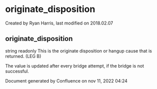 
# originate_disposition 

 Created by  Ryan Harris, last modified on 2018.02.07

## originate_disposition

string readonly This is the originate disposition or hangup cause that is returned. (LEG B)

The value is updated after every bridge attempt, if the bridge is not successful.

Document generated by Confluence on nov 11, 2022 04:24
